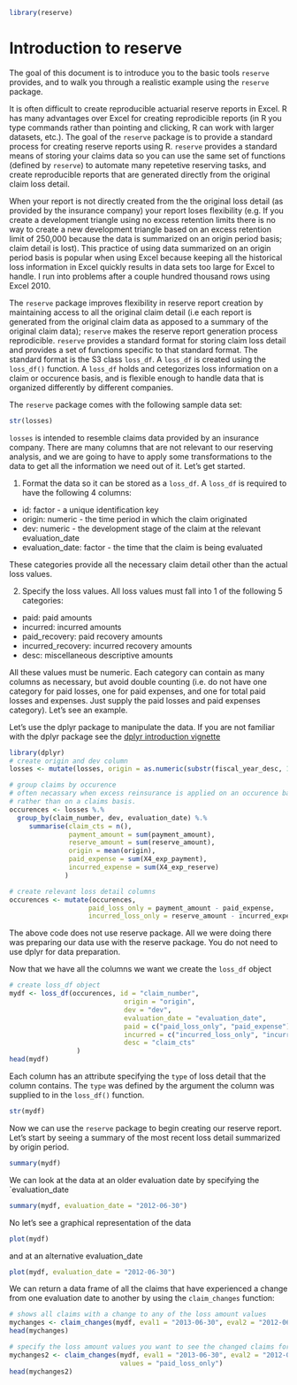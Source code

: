 <!--
%\VignetteEngine{knitr}
%\VignetteIndexEntry{Introduction to reserve}
-->

```r
library(reserve)
```

# Introduction to reserve

The goal of this document is to introduce you to the basic tools `reserve` provides, and to walk you through a realistic example using the `reserve` package.

It is often difficult to create reproducible actuarial reserve reports in Excel.  R has many advantages over Excel for creating reprodicible reports (in R you type commands rather than pointing and clicking, R can work with larger datasets, etc.). The goal of the `reserve` package is to provide a standard process for creating reserve reports using R. `reserve` provides a standard means of storing your claims data so you can use the same set of functions (defined by `reserve`) to automate many repetetive reserving tasks, and create reproducible reports that are generated directly from the original claim loss detail.

When your report is not directly created from the the original loss detail (as provided by the insurance company) your report loses flexibility (e.g. If you create a development triangle using no excess retention limits there is no way to create a new development triangle based on an excess retention limit of 250,000 because the data is summarized on an origin period basis; claim detail is lost). This practice of using data summarized on an origin period basis is popular when using Excel because keeping all the historical loss information in Excel quickly results in data sets too large for Excel to handle.  I run into problems after a couple hundred thousand rows using Excel 2010.

The `reserve` package improves flexibility in reserve report creation by maintaining access to all the original claim detail (i.e each report is generated from the original claim data as apposed to a summary of the original claim data); `reserve` makes the reserve report generation process reprodicible.  `reserve` provides a standard format for storing claim loss detail and provides a set of functions specific to that standard format.  The standard format is the S3 class `loss_df`.  A `loss_df` is created using the `loss_df()` function.  A `loss_df` holds and cetegorizes loss information on a claim or occurence basis, and is flexible enough to handle data that is organized differently by different companies. 

The `reserve` package comes with the following sample data set:
```r
str(losses)
```
`losses` is intended to resemble claims data provided by an insurance company.  There are many columns that are not relevant to our reserving analysis, and we are going to have to apply some transformations to the data to get all the information we need out of it.  Let's get started.

1. Format the data so it can be stored as a `loss_df`.  A `loss_df` is required to have the following 4 columns:
* id: factor - a unique identification key
* origin: numeric - the time period in which the claim originated
* dev: numeric - the development stage of the claim at the relevant evaluation_date
* evaluation_date: factor - the time that the claim is being evaluated

These categories provide all the necessary claim detail other than the actual loss values.

2. Specify the loss values.  All loss values must fall into 1 of the following 5 categories:
* paid: paid amounts
* incurred: incurred amounts
* paid_recovery: paid recovery amounts
* incurred_recovery: incurred recovery amounts
* desc: miscellaneous descriptive amounts

All these values must be numeric. Each category can contain as many columns as necessary, but avoid double counting (i.e. do not have one category for paid losses, one for paid expenses, and one for total paid losses and expenses.  Just supply the paid losses and paid expenses category).  Let's see an example.

Let's use the dplyr package to manipulate the data.  If you are not familiar with the dplyr package see the [dplyr introduction vignette](http://cran.rstudio.com/web/packages/dplyr/vignettes/introduction.html)
```r
library(dplyr)
# create origin and dev column
losses <- mutate(losses, origin = as.numeric(substr(fiscal_year_desc, 1, 4)), evaluation_year = as.numeric(format(as.Date(evaluation_date, "%Y-%m-%d"), "%Y")), dev = evaluation_year - origin) 

# group claims by occurence
# often necassary when excess reinsurance is applied on an occurence basis
# rather than on a claims basis.
occurences <- losses %.%
  group_by(claim_number, dev, evaluation_date) %.%
     summarise(claim_cts = n(),
               payment_amount = sum(payment_amount),
               reserve_amount = sum(reserve_amount),
               origin = mean(origin),
               paid_expense = sum(X4_exp_payment),
               incurred_expense = sum(X4_exp_reserve)
              )
```


```r

# create relevant loss detail columns
occurences <- mutate(occurences,
                    paid_loss_only = payment_amount - paid_expense,
                    incurred_loss_only = reserve_amount - incurred_expense) 
```
The above code does not use reserve package.  All we were doing there was preparing our data use with the reserve package.  You do not need to use dplyr for data preparation.

Now that we have all the columns we want we create the `loss_df` object
```r
# create loss_df object
mydf <- loss_df(occurences, id = "claim_number",
                             origin = "origin",
                             dev = "dev",
                             evaluation_date = "evaluation_date", 
                             paid = c("paid_loss_only", "paid_expense"),
                             incurred = c("incurred_loss_only", "incurred_expense"),
                             desc = "claim_cts"
                 )
head(mydf)
```

Each column has an attribute specifying the `type` of loss detail that the column contains.  The `type` was defined by the argument the column was supplied to in the `loss_df()` function.
```r
str(mydf)
```

Now we can use the `reserve` package to begin creating our reserve report.  Let's start by seeing a summary of the most recent loss detail summarized by origin period.
```r
summary(mydf)
```

We can look at the data at an older evaluation date by specifying the `evaluation_date
```r
summary(mydf, evaluation_date = "2012-06-30")

```

No let's see a graphical representation of the data
```r
plot(mydf)
```

and at an alternative evaluation_date
```r
plot(mydf, evaluation_date = "2012-06-30")
```

We can return a data frame of all the claims that have experienced a change from one evaluation date to another by using the `claim_changes` function:
```r
# shows all claims with a change to any of the loss amount values
mychanges <- claim_changes(mydf, eval1 = "2013-06-30", eval2 = "2012-06-30")
head(mychanges)
```

```r
# specify the loss amount values you want to see the changed claims for 
mychanges2 <- claim_changes(mydf, eval1 = "2013-06-30", eval2 = "2012-06-30",
                            values = "paid_loss_only")
head(mychanges2)
```
